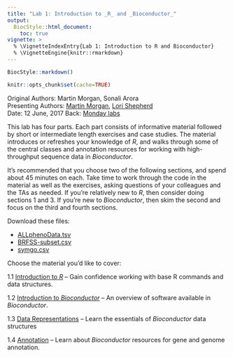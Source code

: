 ```yaml
---
title: "Lab 1: Introduction to _R_ and _Bioconductor_"
output:
  BiocStyle::html_document:
    toc: true
vignette: >
  % \VignetteIndexEntry{Lab 1: Introduction to R and Bioconductor}
  % \VignetteEngine{knitr::rmarkdown}
---
```


```r
BiocStyle::markdown()
```

```r
knitr::opts_chunk$set(cache=TRUE)
```

Original Authors: Martin Morgan, Sonali Arora<br />
Presenting Authors: [Martin Morgan][], [Lori Shepherd][]</br >
Date: 12 June, 2017
Back: [Monday labs](lab-1-intro-to-r-bioc.html)

[Martin Morgan]: mailto: Martin.Morgan@RoswellPark.org
[Lori Shepherd]: mailto: Lori.Shepherd@RoswellPark.org

This lab has four parts. Each part consists of informative material
followed by short or intermediate length exercises and case
studies. The material introduces or refreshes your knowledge of _R_,
and walks through some of the central classes and annotation resources
for working with high-throughput sequence data in _Bioconductor_.

It's recommended that you choose two of the following sections, and
spend about 45 minutes on each. Take time to work through the code in
the material as well as the exercises, asking questions of your
colleagues and the TAs as needed. If you're relatively new to _R_,
then consider doing sections 1 and 3. If you're new to _Bioconductor_,
then skim the second and focus on the third and fourth sections.

Download these files:

- [ALLphenoData.tsv](./ALLphenoData.tsv)
- [BRFSS-subset.csv](./BRFSS-subset.csv)
- [symgo.csv](./symgo.csv)

Choose the material you'd like to cover:

1.1 [Introduction to _R_](L1.1-r-intro-morgan.html) -- Gain confidence
    working with base R commands and data structures.

1.2 [Introduction to _Bioconductor_](L1.2-bioc-intro-morgan.html) --
    An overview of software available in _Bioconductor_.

1.3 [Data Representations](L1.3-bioc-data-representation-morgan.html)
    -- Learn the essentials of _Bioconductor_ data structures

1.4 [Annotation](L1.4-bioc-annotation-morgan.html) -- Learn about
    _Bioconductor_ resources for gene and genome annotation.

